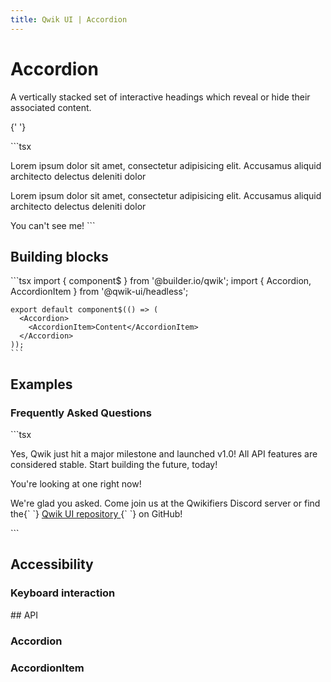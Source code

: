 ```yaml
---
title: Qwik UI | Accordion
---
```



# Accordion

A vertically stacked set of interactive headings which reveal or hide
their associated content.

{' '}

<Example01>
  ```tsx
  <Accordion class="bg-slate-100 dark:bg-gray-700 w-60 rounded-xl border-slate-200 dark:border-gray-600 border-[1px] overflow-hidden">
    <AccordionItem
      class="px-4 py-2 w-full hover:bg-slate-300 dark:hover:bg-gray-800 border-slate-200 dark:border-gray-600 border-[1px]"
      label="Peek inside."
    >
      <p class="bg-slate-200 dark:bg-gray-900 p-4">
        Lorem ipsum dolor sit amet, consectetur adipisicing elit. Accusamus
        aliquid architecto delectus deleniti dolor
      </p>
    </AccordionItem>
    <AccordionItem
      class="px-4 py-2 w-full hover:bg-slate-300 dark:hover:bg-gray-800 border-slate-200 dark:border-gray-600 border-[1px]"
      label="Do it again!"
    >
      <p class="bg-slate-200 dark:bg-gray-900 p-4">
        Lorem ipsum dolor sit amet, consectetur adipisicing elit. Accusamus
        aliquid architecto delectus deleniti dolor
      </p>
    </AccordionItem>
    <AccordionItem
      label="Not this time..."
      disabled
      class="px-4 py-2 disabled:cursor-not-allowed disabled:text-gray-400 w-full hover:bg-slate-300 dark:hover:bg-gray-800 border-slate-200 dark:border-gray-600 border-[1px]"
    >
      You can't see me!
    </AccordionItem>
  </Accordion>
  ```
</Example01>

## Building blocks

  <CodeExample>
    ```tsx
    import { component$ } from '@builder.io/qwik';
    import { Accordion, AccordionItem } from '@qwik-ui/headless';

    export default component$(() => (
      <Accordion>
        <AccordionItem>Content</AccordionItem>
      </Accordion>
    ));
    ```

  </CodeExample>

## Examples

### Frequently Asked Questions

<Example02>
  ```tsx
  <Accordion class="mt-6 bg-slate-100 dark:bg-gray-700 w-full rounded-xl border-slate-200 dark:border-gray-600 border-[1px] overflow-hidden">
    <AccordionItem
      class="px-4 py-2 w-full hover:bg-slate-300 dark:hover:bg-gray-800 border-slate-200 dark:border-gray-600 border-[1px] text-left"
      label="Is Qwik production-ready?"
    >
      <p class="bg-slate-200 dark:bg-gray-900 p-4">
        Yes, Qwik just hit a major milestone and launched v1.0! All API features
        are considered stable. Start building the future, today!
      </p>
    </AccordionItem>
    <AccordionItem
      class="px-4 py-2 w-full hover:bg-slate-300 dark:hover:bg-gray-800 border-slate-200 dark:border-gray-600 border-[1px] text-left"
      label="Is there a UI library I can use with Qwik?"
    >
      <p class="bg-slate-200 dark:bg-gray-900 p-4">
        You're looking at one right now!
      </p>
    </AccordionItem>
    <AccordionItem
      class="px-4 py-2 w-full hover:bg-slate-300 dark:hover:bg-gray-800 border-slate-200 dark:border-gray-600 border-[1px] text-left"
      label="How can I contribute to Qwik UI?"
    >
      <p class="bg-slate-200 dark:bg-gray-900 p-4">
        We're glad you asked. Come join us at the Qwikifiers Discord server or
        find the{` `}
        <a
          class="text-[var(--qwik-light-blue)] inline"
          href="https://github.com/qwikifiers/qwik-ui"
        >
          Qwik UI repository
        </a>
        {` `}
        on GitHub!
      </p>
    </AccordionItem>
  </Accordion>
  ```
</Example02>

## Accessibility

### Keyboard interaction

<Table />
## API

### Accordion

### AccordionItem
